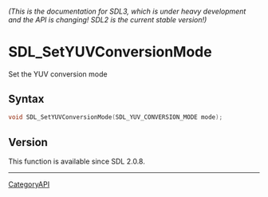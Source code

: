 ====== (This is the documentation for SDL3, which is under heavy development and the API is changing! SDL2 is the current stable version!) ======
= SDL_SetYUVConversionMode =

Set the YUV conversion mode 

== Syntax ==

<syntaxhighlight lang='c'>
void SDL_SetYUVConversionMode(SDL_YUV_CONVERSION_MODE mode);
</syntaxhighlight>

== Version ==

This function is available since SDL 2.0.8.

----
[[CategoryAPI]]


